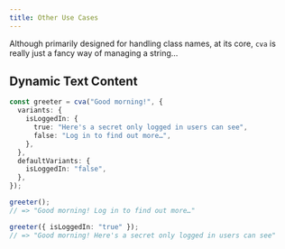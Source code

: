 ```yaml
---
title: Other Use Cases
---
```


Although primarily designed for handling class names, at its core, `cva` is really just a fancy way of managing a string…

## Dynamic Text Content

```ts
const greeter = cva("Good morning!", {
  variants: {
    isLoggedIn: {
      true: "Here's a secret only logged in users can see",
      false: "Log in to find out more…",
    },
  },
  defaultVariants: {
    isLoggedIn: "false",
  },
});

greeter();
// => "Good morning! Log in to find out more…"

greeter({ isLoggedIn: "true" });
// => "Good morning! Here's a secret only logged in users can see"
```
